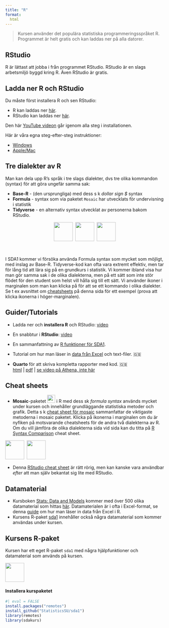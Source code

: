 ```yaml
---
title: "R"
format:
  html
---
```


> Kursen använder det populära statistiska programmeringsspråket R. Programmet är helt gratis och kan laddas ner på alla datorer.

## RStudio

R är lättast att jobba i från programmet RStudio. RStudio är en slags arbetsmiljö byggd kring R. Även RStudio är gratis.

## Ladda ner R och RStudio

Du måste först installera R och sen RStudio:

-   R kan laddas ner [här](https://ftp.acc.umu.se/mirror/CRAN/).
-   RStudio kan laddas ner [här](https://www.rstudio.com/products/rstudio/download/#download).

Den här [YouTube videon](https://youtu.be/TFGYlKvQEQ4) går igenom alla steg i installationen.

Här är våra egna steg-efter-steg instruktioner:

- [Windows](/R/InstallR/installR_windows.qmd)
- [Apple/Mac](/R/InstallR/installR_mac.qmd)

## Tre dialekter av R

Man kan dela upp R's språk i tre slags dialekter, dvs tre olika kommandon (syntax) för att göra ungefär samma sak:

-   **Base-R** - (den ursprungliga) med dess s k *dollar sign $* syntax
-   **Formula** - syntax som via paketet `Mosaic` har utvecklats för undervisning i statistik
-   **Tidyverse** - en alternativ syntax utvecklat av personerna bakom RStudio.

<center>
[![](misc/hexagons/figs/base_r_hexagon.svg){width="60"}](R/cheatsheets/base-r_cheat_sheet.pdf)&nbsp; [![](misc/hexagons/figs/mosaic_hexagon.svg){width="60"}](R/cheatsheets/mosaic_cheatsheet_gf.pdf)&nbsp; [![](misc/hexagons/figs/tidyverse_hexagon.svg){width="60"}](R/cheatsheets/ggplot2_cheatsheet.pdf)
</center>
<br>

I SDA1 kommer vi försöka använda Formula syntax som mycket som möjligt, med inslag av Base-R. Tidyverse-kod kan ofta vara extremt effektiv, men tar för lång tid att lära sig på en grundkurs i statistik. Vi kommer ibland visa hur man gör samma sak i de olika dialekterna, men på ett sätt som inte stör flödet för den student som helst vill hålla sig till ett sätt. Vi använder ikoner i marginalen som man kan klicka på för att se ett kommando i olika dialekter. Se t ex avsnittet om [cheatsheets](#cheat-sheets) på denna sida för ett exempel (prova att klicka ikonerna i höger-marginalen).

## Guider/Tutorials

-   Ladda ner och **installera R** och RStudio: [video]()

-   En snabbtur i **RStudio**: [video]()

-   En sammanfattning av [R funktioner för SDA1](/R/Rcommands.html).

-   Tutorial om hur man läser in [data från Excel](/tutorials/ReadingDataFromFile/ReadingDataFromFile.html) och text-filer. 🇬🇧

-   **Quarto** för att skriva kompletta rapporter med kod. 🇬🇧\
    [html](/tutorials/Quarto/Intro2Quarto.html) \| [pdf](/tutorials/Quarto/Intro2Quarto.pdf) \| [se video på Athena, inte här]()

## Cheat sheets

-   **Mosaic**-paketet [![](misc/hexagons/figs/mosaic_hexagon.svg){width="25"}](/R/cheatsheets/mosaic_cheatsheet_gf.pdf)  i R med dess sk *formula syntax* används mycket under kursen och innehåller grundläggande statistiska metoder och grafik. Detta s k [cheat sheet för mosaic](https://github.com/mlaviolet/Mosaic-cheatsheets/raw/master/mosaic-cheatsheet-gf.pdf) sammanfattar de viktigaste metoderna i mosaic paketet. Klicka på ikonerna i marginalen om du är nyfiken på motsvarande cheatsheets för de andra två dialekterna av R. Om du vill jämföra de olika dialekterna sida vid sida kan du titta på [R Syntax Comparison](/R/cheatsheets/FormulaVsTidySyntax-cheatsheet.pdf) cheat sheet.

::: column-margin
[![](misc/hexagons/figs/base_r_hexagon.svg){width="60"}](/R/cheatsheets/base-r_cheat_sheet.pdf)&nbsp; [![](misc/hexagons/figs/tidyverse_hexagon.svg){width="60"}](/R/cheatsheets/ggplot2_cheatsheet.pdf)
:::

- Denna [RStudio cheat sheet](/R/cheatsheets/rstudio-ide_cheatsheet.pdf) är rätt rörig, men kan kanske vara användbar *efter* att man själv bekantat sig lite med RStudio.

## Datamaterial

- Kursboken [Stats: Data and Models](https://nordics.pearson.com/products/stats-data-and-models-5th-global-edition-e-book?variant=42945920630933) kommer med över 500 olika datamaterial som hittas [här](https://media.pearsoncmg.com/intl/ge/2021/cws/ge_deveaux_stats_5/statdm5d_datasets.html). Datamaterialen är i ofta i Excel-format, se denna [guide](/tutorials/ReadingDataFromFile/ReadingDataFromFile.html) om hur man läser in data från Excel i R.
- Kursens R-paket [sda1](#kursens-R-paket) innehåller också några datamaterial som kommer användas under kursen.

## Kursens R-paket

Kursen har ett eget R-paket `sda1` med några hjälpfunktioner och datamaterial som används på kursen.

::: column-margin
[![](misc/hexagons/figs/sda1paketlogo.svg){fig-alt="sda1 kurspaket för R" fig-align="center" width="60"}](https://github.com/StatisticsSU/sdakurs)
:::

#### Installera kurspaketet

```r
#| eval = FALSE
install.packages("remotes") 
install_github("StatisticsSU/sda1") 
library(remotes)
library(sdakurs)
```



